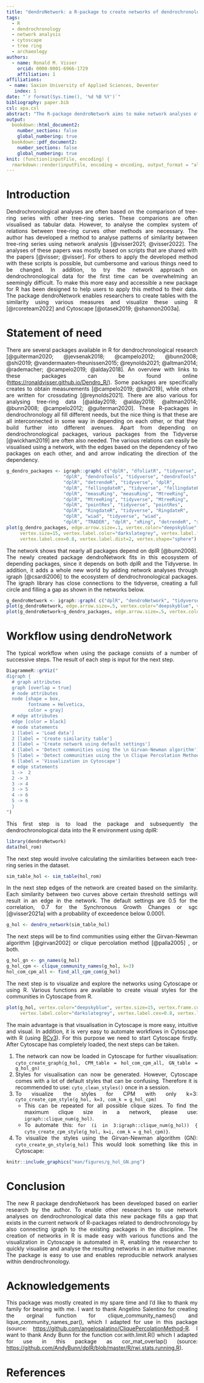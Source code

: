 ```yaml
---
title: "dendroNetwork: a R-package to create networks of dendrochronological data"
tags:
  - R
  - dendrochronology
  - network analysis
  - cytoscape
  - tree ring
  - archaeology
authors:
  - name: Ronald M. Visser
    orcid: 0000-0001-6966-1729
    affiliation: 1
affiliations:
 - name: Saxion University of Applied Sciences, Deventer
   index: 1
date: "`r format(Sys.time(), '%d %B %Y')`"
bibliography: paper.bib
csl: apa.csl
abstract: "The R-package dendroNetwork aims to make network analyses of dendrochronological data accessible for researchers. dendroNetwork enables researchers to easily construct a network of dendrochronological series based on the similarity and find patterns of matching tree-ring material. The detection of patterns is assisted by the easy application of community detection and subsequent (automated) visualization using Cytoscape. This enables dendrochronologists and other researchers to apply networks analyses to understand patterns of similarity between tree-ring series."
output: 
  bookdown::html_document2:
    number_sections: false
    global_numbering: true
  bookdown::pdf_document2:
    number_sections: false
    global_numbering: true
knit: (function(inputFile, encoding) {
  rmarkdown::render(inputFile, encoding = encoding, output_format = "all") })
---
```


```{=html}
<style>
body {
text-align: justify}
</style>
```
# Introduction

Dendrochronological analyses are often based on the comparison of tree-ring series with other tree-ring series. These comparions are often visualised as tabular data. However, to analyse the complex system of relations between tree-ring curves other methods are necessary. The author has developed a method to analyse patterns of similarity between tree-ring series using network analysis [@visser2021; @visser2022]. The analyses of these papers was mostly based on scripts that are shared with the papers [@visser; @visser]. For others to apply the developed method with these scripts is possible, but cumbersome and various things need to be changed. In addition, to try the network approach on dendrochronological data for the first time can be overwhelming an seemingly difficult. To make this more easy and accessible a new package for R has been designed to help users to apply this method to their data. The package dendroNetwork enables researchers to create tables with the similarity using various measures and visualize these using R [@rcoreteam2022] and Cytoscape [@otasek2019; @shannon2003a].

# Statement of need

There are several packages available in R for dendrochronological research [@guiterman2020; @jevsenak2018; @campelo2012; @bunn2008; @shi2019; @vandermaaten-theunissen2015; @reynolds2021; @altman2014; @rademacher; @campelo2019; @alday2018]. An overview with links to these packages can be found online (<https://ronaldvisser.github.io/Dendro_R/>). Some packages are specifically creates to obtain measurements [@campelo2019; @shi2019], while others are written for crossdating [@reynolds2021]. There are also various for analysing tree-ring data [@alday2018; @alday2018; @altman2014; @bunn2008; @campelo2012; @guiterman2020]. These R-packages in dendrochronology all fill different needs, but the nice thing is that these are all interconnected in some way in depending on each other, or that they build further into different avenues. Apart from depending on dendrochronological packages, various packages from the Tidyverse [@wickham2019] are often also needed. The various relations can easily be visualised using a network, with the edges based on the dependency of two packages on each other, and and arrow indicating the direction of the dependency.

```r
g_dendro_packages <- igraph::graph( c("dplR", "dfoliatR", "tidyverse", "dfoliatR",
                     "dplR", "dendroTools", "tidyverse", "dendroTools",
                     "dplR", "detrendeR", "tidyverse", "dplR",
                     "dplR", "fellingdateR", "tidyverse", "fellingdateR",
                     "dplR", "measuRing", "measuRing", "MtreeRing",
                     "dplR", "MtreeRing", "tidyverse", "MtreeRing",
                     "dplR", "pointRes", "tidyverse", "pointRes",
                     "dplR", "RingdateR", "tidyverse", "RingdateR",
                     "dplR", "wiad", "tidyverse", "wiad",
                     "dplR", "TRADER", "dplR", "xRing", "detrendeR", "xRing", "tidyverse","dendroSync"))
plot(g_dendro_packages, edge.arrow.size=.1, vertex.color="deepskyblue", 
     vertex.size=15, vertex.label.color="darkslategrey", vertex.label.family="sans", vertex.font.size=5,
     vertex.label.cex=0.8, vertex.label.dist=2, vertex.shape="sphere")
```

The network shows that nearly all packages depend on dplR [@bunn2008]. The newly created package dendroNetwork fits in this ecosystem of depending packages, since it depends on both dplR and the Tidyverse. In addition, it adds a whole new world by adding network analyses through igraph [@csardi2006] to the ecosystem of dendrochronological packages. The igraph library has close connections to the tidyverse, creating a full circle and filling a gap as shown in the networks below.

```r
g_dendroNetwork <- igraph::graph( c("dplR", "dendroNetwork", "tidyverse", "dendroNetwork", "igraph", "dendroNetwork", "igraph", "tidyverse", "tidyverse", "igraph"))
plot(g_dendroNetwork, edge.arrow.size=.5, vertex.color="deepskyblue", vertex.shape="sphere", vertex.size=15,vertex.label.family="sans", vertex.label.color="darkslategrey", vertex.label.cex=0.8, vertex.label.dist=2)
plot(g_dendroNetwork+g_dendro_packages, edge.arrow.size=.5, vertex.color="deepskyblue", vertex.size=15, vertex.label.family="sans", vertex.label.color="darkslategrey", vertex.label.cex=0.8, vertex.shape="sphere", vertex.label.dist=2)
```

# Workflow using dendroNetwork

The typical workflow when using the package consists of a number of successive steps. The result of each step is input for the next step.

```r
DiagrammeR::grViz("
digraph {
  # graph attributes
  graph [overlap = true]
  # node attributes
  node [shape = box,
        fontname = Helvetica,
        color = gray]
  # edge attributes
  edge [color = black]
  # node statements
  1 [label = 'Load data']
  2 [label = 'Create similarity table']
  3 [label = 'Create network using default settings']
  4 [label = 'Detect communities using the \n Girvan-Newman algorithm']
  5 [label = 'Detect communities using the \n Clique Percolation Method']
  6 [label = 'Visualization in Cytoscape']
  # edge statements
  1 ->  2
  2 -> 3
  3 -> 4
  3 -> 5
  4 -> 6
  5 -> 6
  }
")
```

This first step is to load the package and subsequently the dendrochronological data into the R environment using dplR:

```r
library(dendroNetwork)
data(hol_rom)
```

The next step would involve calculating the similarities between each tree-ring series in the dataset.

```r
sim_table_hol <- sim_table(hol_rom)
```

In the next step edges of the network are created based on the similarity. Each similarity between two curves above certain threshold settings will result in an edge in the network. The default settings are 0.5 for the correlation, 0.7 for the Synchronous Growth Changes or sgc [@visser2021a] with a probability of exceedence below 0.0001.

```r
g_hol <- dendro_network(sim_table_hol)
```

The next steps will be to find communities using either the Girvan-Newman algorithm [@girvan2002] or clique percolation method [@palla2005] , or both.

```r
g_hol_gn <- gn_names(g_hol)
g_hol_cpm <- clique_community_names(g_hol, k=3)
hol_com_cpm_all <- find_all_cpm_com(g_hol)
```

The next step is to visualize and explore the networks using Cytoscape or using R. Various functions are available to create visual styles for the communities in Cytoscape from R.

```r
plot(g_hol, vertex.color="deepskyblue", vertex.size=15, vertex.frame.color="gray",
     vertex.label.color="darkslategrey", vertex.label.cex=0.8, vertex.label.dist=2)
```

The main advantage is that visualisation in Cytoscape is more easy, intuitive and visual. In addition, it is very easy to automate workflows in Cytoscape with R (using [RCy3](https://bioconductor.org/packages/release/bioc/html/RCy3.html)). For this purpose we need to start Cytoscape firstly. After Cytoscape has completely loaded, the next steps can be taken.

1.  The network can now be loaded in Cytoscape for further visualisation: `cyto_create_graph(g_hol, CPM_table = hol_com_cpm_all, GN_table = g_hol_gn)`
2.  Styles for visualisation can now be generated. However, Cytoscape comes with a lot of default styles that can be confusing. Therefore it is recommended to use: `cyto_clean_styles()` once in a session.
3.  To visualize the styles for CPM with only k=3: `cyto_create_cpm_style(g_hol, k=3, com_k = g_hol_cpm)`
    -   This can be repeated for all possible clique sizes. To find the maximum clique size in a network, please use: `igraph::clique_num(g_hol)`.
    -   To automate this: `for (i in 3:igraph::clique_num(g_hol)) { cyto_create_cpm_style(g_hol, k=i, com_k = g_hol_cpm)}`.
4.  To visualize the styles using the Girvan-Newman algorithm (GN): `cyto_create_gn_style(g_hol)` This would look something like this in Cytoscape:

```r
knitr::include_graphics("man/figures/g_hol_GN.png")
```

# Conclusion

The new R package dendroNetwork has been developed based on earlier research by the author. To enable other researchers to use network analyses on dendrochronological data this new package fills a gap that exists in the current network of R-packages related to dendrochronology by also connecting igraph to the existing packages in the discipline. The creation of networks in R is made easy with various functions and the visualization in Cytoscape is automated in R, enabling the researcher to quickly visualise and analyse the resulting networks in an intuitive manner. The package is easy to use and enables reproducible network analyses within dendrochronology.

# Acknowledgements

This package was mostly created in my spare time and I'd like to thank my family for bearing with me. I want to thank Angelino Salentino for creating the orginal function for clique_community_names() and lique_community_names_par(), which I adapted for use in this package (source: <https://github.com/angelosalatino/CliquePercolationMethod-R>. I want to thank Andy Bunn for the function cor.with.limit.R() which I adapted for use in this package as cor_mat_overlap() (source: <https://github.com/AndyBunn/dplR/blob/master/R/rwi.stats.running.R>).

# References
